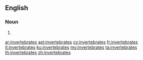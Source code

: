 ==English==

===Noun===
{{head|en|noun plural form}}

# {{plural of|invertebrate|lang=en}}

[[ar:invertebrates]]
[[ast:invertebrates]]
[[cy:invertebrates]]
[[fr:invertebrates]]
[[it:invertebrates]]
[[ku:invertebrates]]
[[my:invertebrates]]
[[ta:invertebrates]]
[[th:invertebrates]]
[[zh:invertebrates]]